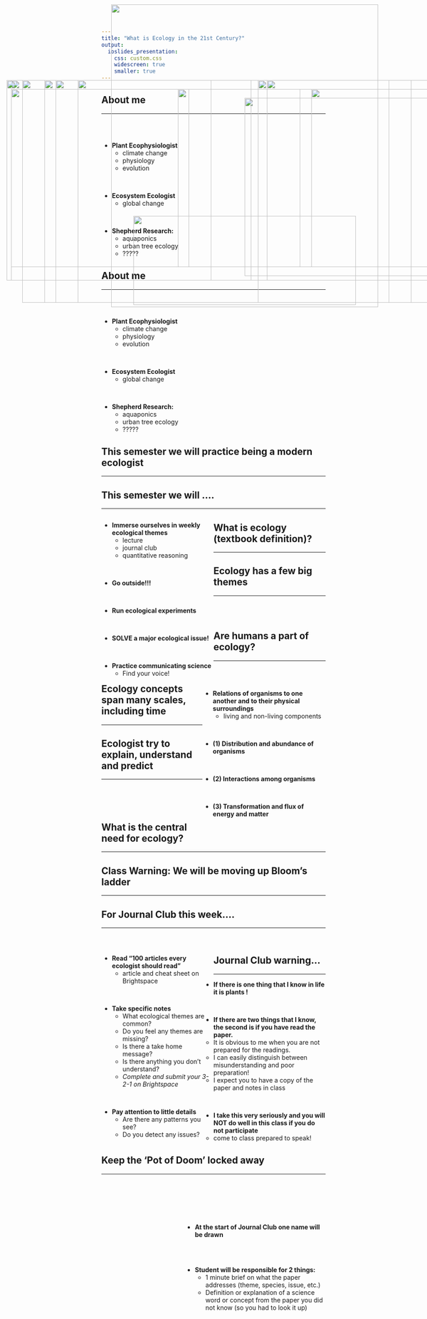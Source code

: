 ```yaml
---
title: "What is Ecology in the 21st Century?"
output: 
  ioslides_presentation:
    css: custom.css
    widescreen: true
    smaller: true
---
```


## About me
<hr>
<br/>
<br />

* **Plant Ecophysiologist**
    + climate change
    + physiology
    + evolution
    
<br />

* **Ecosystem Ecologist**
    + global change

<br />

* **Shepherd Research:**
    + aquaponics 
    + urban tree ecology
    + ?????
    
<IMG STYLE="position:absolute; TOP:200px; LEFT:400px; WIDTH:625px; HEIGHT:400px" SRC="images/me_pic.png">

## About me
<hr>
<br/>
<br />

* **Plant Ecophysiologist**
    + climate change
    + physiology
    + evolution
    
<br />

* **Ecosystem Ecologist**
    + global change

<br />

* **Shepherd Research:**
    + aquaponics 
    + urban tree ecology
    + ?????
    
<IMG STYLE="position:absolute; TOP:200px; LEFT:400px; WIDTH:275px; HEIGHT:400px" SRC="images/team.jpg">

<IMG STYLE="position:absolute; TOP:200px; LEFT:700px; WIDTH:275px; HEIGHT:400px" SRC="images/wtc.jpg">


## This semester we will practice being a modern ecologist
<hr>

<IMG STYLE="position:absolute; TOP:180px; LEFT:175px; WIDTH:700px; HEIGHT:500px" SRC="images/ecologist.jpg">

## This semester we will ....
<hr>
<div style="float: left; width: 50%;">
* **Immerse ourselves in weekly ecological themes**
    + lecture
    + journal club
    + quantitative reasoning

<br/>

* **Go outside!!!**

<br/>

* **Run ecological experiments**

<br/>

* **SOLVE a major ecological issue!**

<br/>

* **Practice communicating science**
   + Find your voice!
   
</div>

<IMG STYLE="position:absolute; TOP:220px; LEFT:550px; WIDTH:500px; HEIGHT:400px" SRC="images/ecologist2.jpg">

## What is ecology (textbook definition)?
<hr>

<IMG STYLE="position:absolute; TOP:180px; LEFT:100px; WIDTH:900px; HEIGHT:500px" SRC="images/ecologypic.jpg">

## Ecology has a few big themes
<hr>
<br/>
<br/>

<IMG STYLE="position:absolute; TOP:180px; LEFT:25px; WIDTH:450px; HEIGHT:450px" SRC="images/earth.jpg">

<div style="float: right; width: 55%;">

* **Relations of organisms to one another and to their physical surroundings**
    + living and non-living components

<br/>

* **(1) Distribution and abundance of organisms**


<br/>


* **(2) Interactions among organisms**

<br/> 

* **(3) Transformation and flux of energy and matter**
    
</div>

## Are humans a part of ecology?
<hr>

<IMG STYLE="position:absolute; TOP:180px; LEFT:50px; WIDTH:1000px; HEIGHT:450px" SRC="images/humans.jpg">

## Ecology concepts span many scales, including time
<hr>

<IMG STYLE="position:absolute; TOP:180px; LEFT:15px; WIDTH:550px; HEIGHT:450px" SRC="images/scales.jpg">

<IMG STYLE="position:absolute; TOP:180px; LEFT:600px; WIDTH:500px; HEIGHT:450px" SRC="images/scales2.jpg">

## Ecologist try to explain, understand and predict
<hr>
<br/>
<br/>
<br/>

<IMG STYLE="position:absolute; TOP:180px; LEFT:50px; WIDTH:1000px; HEIGHT:500px" SRC="images/vultures.png">

##

<IMG STYLE="position:absolute; TOP:10px; LEFT:250px; WIDTH:600px; HEIGHT:680px" SRC="images/data_prarie.png">

## What is the central need for ecology?
<hr>

<IMG STYLE="position:absolute; TOP:180px; LEFT:125px; WIDTH:800px; HEIGHT:500px" SRC="images/datatypes.png">

## Class Warning: We will be moving up Bloom's ladder
<hr>

<IMG STYLE="position:absolute; TOP:180px; LEFT:175px; WIDTH:800px; HEIGHT:500px" SRC="images/blooms.png">

## For Journal Club this week....
<hr>
<br/>

<div style="float: left; width: 50%;">

* **Read "100 articles every ecologist should read"**
    + article and cheat sheet on Brightspace

<br/>

* **Take specific notes**
    + What ecological themes are common?
    + Do you feel any themes are missing?
    + Is there a take home message?
    + Is there anything you don't understand?
    + *Complete and submit your 3-2-1 on Brightspace*

<br/>

* **Pay attention to little details**
    + Are there any patterns you see?
    + Do you detect any issues?
    
</div>

<IMG STYLE="position:absolute; TOP:180px; LEFT:580px; WIDTH:450px; HEIGHT:500px" SRC="images/100.png">

## Journal Club warning...
<hr>

* **If there is one thing that I know in life it is plants !**

<br/>

* **If there are two things that I know, the second is if you have read the paper.**
    + It is obvious to me when you are not prepared for the readings.
    + I can easily distinguish between misunderstanding and poor preparation!
    + I expect you to have a copy of the paper and notes in class

<br/>

* **I take this very seriously and you will NOT do well in this class if you do not participate**
    + come to class prepared to speak!
    
<IMG STYLE="position:absolute; TOP:485px; LEFT:300px; WIDTH:500px; HEIGHT:200px" SRC="images/warn.jpg">

## Keep the 'Pot of Doom' locked away
<hr>
<br/>
<br/>
<br/>
<br/>


<div style="float: right; width: 63%;">

* **At the start of Journal Club one name will be drawn**

<br/>
<br/>

* **Student will be responsible for 2 things:**
    + 1 minute brief on what the paper addresses (theme, species, issue, etc.)
    + Definition or explanation of a science word or concept from the paper you did not know (so you had to look it up)

</div>

<IMG STYLE="position:absolute; TOP:200px; LEFT:25px; WIDTH:400px; HEIGHT:400px" SRC="images/doom2.jpg">